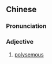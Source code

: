 {{also|多义}}
==Chinese==
{{zh-forms|s=多义}}

===Pronunciation===
{{zh-pron
|m=duōyì
|cat=a
}}

===Adjective===
{{zh-adj}}

# {{lb|zh|linguistics}} [[polysemous]]